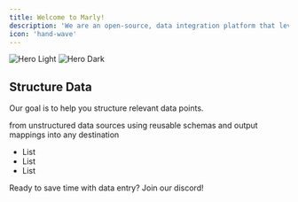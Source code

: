 ```yaml
---
title: Welcome to Marly!
description: 'We are an open-source, data integration platform that leverages language models for the movement of unstructured data. '
icon: 'hand-wave'
---
```


<img
  className="block dark:hidden"
  src="/images/hero-light.jpg"
  alt="Hero Light"
/>
<img
  className="hidden dark:block"
  src="/images/hero-dark.jpeg"
  alt="Hero Dark"
/>

## Structure Data

Our goal is to help you structure relevant data points.

<CardGroup cols={3}>
  <Card
    title="Extract"
    icon="database"
  >
    from unstructured data sources
  </Card>
  <Card
    title="Transform"
    icon="gear"
  >
    using reusable schemas and output mappings
  </Card>
  <Card
    title="Load"
    icon="upload"
  >
    into any destination
  </Card>
</CardGroup>

* List
* List
* List

<Card title="Join Our Community" icon="discord" href="/content/components/card-group">
  Ready to save time with data entry? Join our discord!
</Card>